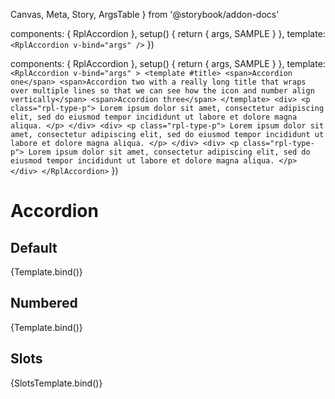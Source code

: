   Canvas,
  Meta,
  Story,
  ArgsTable
} from '@storybook/addon-docs'

  components: { RplAccordion },
  setup() {
    return {
      args,
      SAMPLE
    }
  },
  template: `
    <RplAccordion
      v-bind="args"
    />
  `
})

  components: { RplAccordion },
  setup() {
    return {
      args,
      SAMPLE
    }
  },
  template: `
    <RplAccordion
      v-bind="args"
    >
      <template #title>
        <span>Accordion one</span>
        <span>Accordion two with a really long title that wraps over multiple lines so that we can see how the icon and number align vertically</span>
        <span>Accordion three</span>
      </template>
      <div>
        <p class="rpl-type-p">
          Lorem ipsum dolor sit amet, consectetur adipiscing elit, sed do eiusmod tempor incididunt ut labore
          et dolore magna aliqua.
        </p>
      </div>
      <div>
        <p class="rpl-type-p">
          Lorem ipsum dolor sit amet, consectetur adipiscing elit, sed do eiusmod tempor incididunt ut labore
          et dolore magna aliqua.
        </p>
      </div>
      <div>
        <p class="rpl-type-p">
          Lorem ipsum dolor sit amet, consectetur adipiscing elit, sed do eiusmod tempor incididunt ut labore
          et dolore magna aliqua.
        </p>
      </div>
    </RplAccordion>
  `
})

<Meta
  title='Core/Containers/Accordion'
  component={RplAccordion}
/>

# Accordion

<ArgsTable of={RplAccordion} />

## Default

<Canvas>
  <Story
    name='Accordion'
    play={a11yStoryCheck}
    args={{
      id: 'example',
      items: SAMPLE,
      numbered: false
    }}
  >
    {Template.bind()}
  </Story>
</Canvas>

## Numbered

<Canvas>
  <Story
    name='Accordion numbered'
    play={a11yStoryCheck}
    args={{
      id: 'example',
      items: SAMPLE,
      numbered: true
    }}
  >
    {Template.bind()}
  </Story>
</Canvas>

## Slots

<Canvas>
  <Story
    name='Accordion using slots'
    play={a11yStoryCheck}
    args={{
      id: 'example',
      items: SLOTS_SAMPLE,
    }}
  >
    {SlotsTemplate.bind()}
  </Story>
</Canvas>

